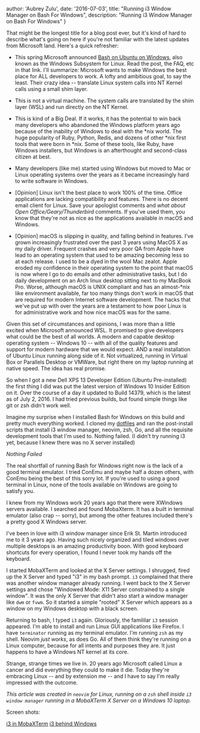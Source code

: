   author: 'Aubrey Zulu',
  date: '2016-07-03',
  title: "Running i3 Window Manager on Bash For Windows",
  description:
    "Running i3 Window Manager on Bash For Windows"
}


That might be the longest title for a blog post ever, but it's kind of hard to describe what's going on here if you're not familiar with the latest updates from Microsoft land. Here's a quick refresher:

- This spring Microsoft announced [Bash on Ubuntu on Windows](https://msdn.microsoft.com/en-us/commandline/wsl/about), also known as the Windows Subsystem for Linux. Read the post, the FAQ, etc in that link. I'll summarize: Microsoft wants to make Windows the best place for ALL developers to work. A lofty and ambitious goal, to say the least. Their crazy idea -- translate Linux system calls into NT Kernel calls using a small shim layer.

- This is not a virtual machine. The system calls are translated by the shim layer (WSL) and run directly on the NT Kernel.

- This is kind of a Big Deal. If it works, it has the potential to win back many developers who abandoned the Windows platform years ago because of the inability of Windows to deal with the *nix world. The huge popularity of Ruby, Python, Redis, and dozens of other *nix first tools that were born in \*nix. Some of these tools, like Ruby, have Windows installers, but Windows is an afterthought and second-class citizen at best.

- Many developers (like me) started using Windows but moved to Mac or Linux operating systems over the years as it became increasingly hard to write software in Windows.

- [Opinion] Linux isn't the best place to work 100% of the time. Office applications are lacking compatibility and features. There is no decent email client for Linux. Save your apologist comments and _what about Open Office/Geary/Thunderbird_ comments. If you've used them, you know that they're not as nice as the applications available in macOS and Windows.

- [Opinion] macOS is slipping in quality, and falling behind in features. I've grown increasingly frustrated over the past 3 years using MacOS X as my daily driver. Frequent crashes and very poor QA from Apple have lead to an operating system that used to be amazing becoming less so at each release. I used to be a dyed in the wool Mac zealot. Apple eroded my confidence in their operating system to the point that macOS is now where I go to do emails and other administrative tasks, but I do daily development on an Arch linux desktop sitting next to my MacBook Pro. Worse, although macOS is UNIX compliant and has an almost-\*nix like environment available, far too many things don't work in macOS that are required for modern Internet software development. The hacks that we've put up with over the years are a testament to how poor Linux is for administrative work and how nice macOS was for the same.

Given this set of circumstances and opinions, I was more than a little excited when Microsoft announced WSL. It promised to give developers what could be the best of all worlds. A modern and capable desktop operating system -- Windows 10 -- with all of the quality features and support for modern hardware that we would expect. AND a real installation of Ubuntu Linux running along side of it. Not virtualized, running in Virtual Box or Parallels Desktop or VMWare, but right there on my laptop running at native speed. The idea has real promise.

So when I got a new Dell XPS 13 Developer Edition (Ubuntu Pre-installed) the first thing I did was put the latest version of Windows 10 Insider Edition on it. Over the course of a day it updated to Build 14379, which is the latest as of July 2, 2016. I had tried previous builds, but found simple things like git or zsh didn't work well.

Imagine my surprise when I installed Bash for Windows on this build and pretty much everything worked. I cloned my [dotfiles](https://github.com/bketelsen/dotfiles) and ran the post-install scripts that install i3 window manager, neovim, zsh, Go, and all the requisite development tools that I'm used to. Nothing failed. (I didn't try running i3 yet, because I knew there was no X server installed)

_Nothing Failed_

The real shortfall of running Bash for Windows right now is the lack of a good terminal emulator. I tried ConEmu and maybe half a dozen others, with ConEmu being the best of this sorry lot. If you're used to using a good terminal in Linux, none of the tools available on Windows are going to satisfy you.

I knew from my Windows work 20 years ago that there were XWindows servers available. I searched and found MobaXterm. It has a built in terminal emulator (also crap -- sorry), but among the other features included there's a pretty good X Windows server.

I've been in love with i3 window manager since Erik St. Martin introduced me to it 3 years ago. Having such nicely organized and tiled windows over multiple desktops is an amazing productivity boon. With good keyboard shortcuts for every operation, I found I never took my hands off the keyboard.

I started MobaXTerm and looked at the X Server settings. I shrugged, fired up the X Server and typed "i3" in my bash prompt. `i3` complained that there was another window manager already running. I went back to the X Server settings and chose "Windowed Mode: X11 Server constrained to a single window". It was the only X Server that didn't also start a window manager like `dwm` or `fvwm`. So it started a simple "rooted" X Server which appears as a window on my Windows desktop with a black screen.

Returning to bash, I typed `i3` again. Gloriously, the famililar `i3` session appeared. I'm able to install and run Linux GUI applications like Firefox. I have `terminator` running as my terminal emulator. I'm running `zsh` as my shell. Neovim _just works_, as does Go. All of them think they're running on a Linux computer, because for all intents and purposes they are. It just happens to have a Windows NT kernel at its core.

Strange, strange times we live in. 20 years ago Microsoft called Linux a cancer and did everything they could to make it die. Today they're embracing Linux -- and by extension me -- and I have to say I'm really impressed with the outcome.

_This article was created in `neovim` for Linux, running on a `zsh` shell inside `i3 window manager` running in a MobaXTerm X Server on a Windows 10 laptop._

Screen shots:

[i3 in MobaXTerm](/fixed/images/2017/09/i3.png)
[i3 behind Windows](/fixed/images/2017/09/windows-on-top.png)
